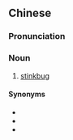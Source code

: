 ==Chinese==
{{zh-forms|type=12}}

===Pronunciation===
{{zh-pron
|m=chòudàjiě
|cat=n
}}

===Noun===
{{zh-noun}}

# [[stinkbug]]

====Synonyms====
* {{zh-l|蝽}}
* {{zh-l|椿象}}
* {{zh-l|放屁蟲}}